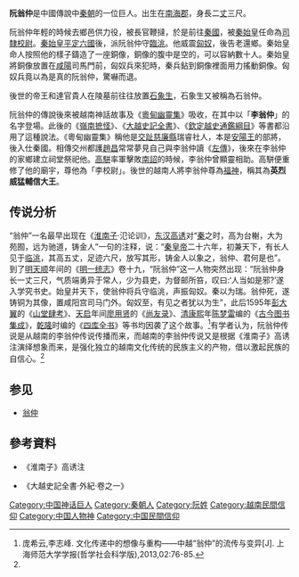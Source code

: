 {{citation style|time=2014-02-27T10:39:01+00:00}}
'''阮翁仲'''是中國傳說中[[秦朝|秦朝]]的一位巨人。出生在[[南海|南海郡]]，身長二[[丈|丈]]三尺。

阮翁仲年輕的時候去鄉邑供力役，被長官鞭撻，於是前往[[秦國|秦國]]，被[[秦始皇|秦始皇]]任命為[[司隸校尉|司隸校尉]]。[[秦滅六國之戰|秦始皇平定六國]]後，派阮翁仲守[[臨洮|臨洮]]。他威震[[匈奴|匈奴]]，後告老還鄉。秦始皇命人按照他的樣子鑄造了一座銅像，銅像的腹中是空的，可以容納數十人。秦始皇將銅像放置在[[咸陽|咸陽]]司馬門前，匈奴兵來犯時，秦兵鉆到銅像裡面用力搖動銅像。匈奴兵竟以為是真的阮翁仲，驚嚇而退。

後世的帝王和達官貴人在陵墓前往往放置[[石象生|石象生]]，石象生又被稱為石翁仲。

阮翁仲的傳說後來被越南神話故事及《[[粵甸幽靈集|粵甸幽靈集]]》吸收，在其中以「'''李翁仲'''」的名字登場。此後的《[[嶺南摭怪|嶺南摭怪]]》、《[[大越史記全書|大越史記全書]]》、《[[欽定越史通鑑綱目|欽定越史通鑑綱目]]》等書都沿用了這種說法。《粵甸幽靈集》稱他是[[交趾|交趾]][[慈廉縣|慈廉縣]]瑞睿社人，本是[[安陽王|安陽王]]的部將，後入仕秦國。相傳交州都護[[趙昌|趙昌]]常常夢見自己與李翁仲讀《[[左傳|左傳]]》，後來在李翁仲的家鄉建立祠堂祭祀他。[[高駢|高駢]]率軍擊敗[[南詔|南詔]]的時候，李翁仲曾顯靈相助。高駢便重修了他的廟宇，尊他為「李校尉」。後世的越南人將李翁仲尊為[[福神|福神]]，稱其為'''英烈威猛輔信大王'''。

==传说分析==
“翁仲”一名最早出现在《[[淮南子|淮南子]]·氾论训》，[[东汉|东汉]][[高诱|高诱]]对“[[秦朝|秦]]之时，高为台榭，大为苑囿，远为驰道，铸金人”一句的注释，说：“[[秦始皇|秦皇帝]]二十六年，初兼天下，有长人见于[[临洮郡|临洮]]，其高五丈，足迹六尺，放写其形，铸金人以象之，翁仲、君何是也”。到了[[明|明]][[天顺_(明朝)|天顺]]年间的《[[明一统志|明一统志]]》卷十九，“阮翁仲”这一人物突然出现：“阮翁仲身长一丈三尺，气质端勇异于常人，少为县吏，为督邮所笞，叹曰:‘人当如是邪?’遂入学究书史。始皇并天下，使翁仲将兵守临洮，声振匈奴。秦以为瑞。翁仲死，遂铸铜为其像，置咸阳宫司马门外。匈奴至，有见之者犹以为生”，此后1595年[[彭大翼|彭大翼]]的《[[山堂肆考|山堂肆考]]》、[[天启|天启]]年间[[廖用贤|廖用贤]]的《[[尚友录|尚友录]]》、[[清|清]][[康熙|康熙]]年[[陈梦雷|陈梦雷]]编的《[[古今图书集成|古今图书集成]]》，[[乾隆|乾隆]]时编的《[[四库全书|四库全书]]》等书均因袭了这个故事。<ref name="shsf">庞希云,李志峰. 文化传递中的想像与重构——中越“翁仲”的流传与变异[J]. 上海师范大学学报(哲学社会科学版),2013,02:76-85.</ref>有学者认为，阮翁仲传说是从越南的李翁仲传说传播而来，而越南的李翁仲传说又是根据《淮南子》高诱注演绎想象而来，是强化独立的越南文化传统的民族主义的产物，借以激起民族的自信心。<ref name="shsf" />

==参见==
*[[翁仲|翁仲]]

==參考資料==
<references />
*《淮南子》高诱注

*《大越史記全書·外紀·卷之一》

[[Category:中国神话巨人|Category:中国神话巨人]]
[[Category:秦朝人|Category:秦朝人]]
[[Category:阮姓|Category:阮姓]]
[[Category:越南民間信仰|Category:越南民間信仰]]
[[Category:中国人物神|Category:中国人物神]]
[[Category:中国民間信仰|Category:中国民間信仰]]